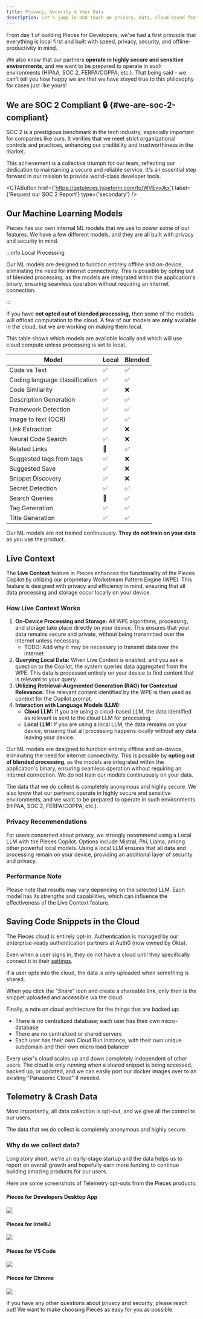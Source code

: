 ```yaml
---
title: Privacy, Security & Your Data
description: Let's jump in and touch on privacy, data, cloud-based features, and our ML models.
---
```



From day 1 of building Pieces for Developers, we've had a first principle that everything is local first and built with speed, privacy, security, and offline-productivity in mind.

We also know that our partners **operate in highly secure and sensitive environments**, and we want to be prepared to operate in such environments (HIPAA, SOC 2, FERPA/COPPA, etc.). That being said - we can't tell you how happy we are that we have stayed true to this philosophy for cases just like yours!

## We are SOC 2 Compliant 🔒 {#we-are-soc-2-compliant}

SOC 2 is a prestigious benchmark in the tech industry, especially important for companies like ours. It verifies that we meet strict organizational controls and practices, enhancing our credibility and trustworthiness in the market.

This achievement is a collective triumph for our team, reflecting our dedication to maintaining a secure and reliable service. It's an essential step forward in our mission to provide world-class developer tools.

<CTAButton
  href={'https://getpieces.typeform.com/to/WVEvvJkx'}
  label={'Request our SOC 2 Report'}
  type={'secondary'}
/>

## Our Machine Learning Models

Pieces has our own internal ML models that we use to power some of our features. We have a few different models, and they are all built with privacy and security in mind.

:::info Local Processing

Our ML models are designed to function entirely offline and on-device, eliminating the need for internet connectivity. This is possible by opting out of blended processing, as the models are integrated within the application's binary, ensuring seamless operation without requiring an internet connection.

:::

If you have **not opted out of blended processing,** then some of the models will offload computation to the cloud. A few of our models are **only** available in the cloud, but we are working on making them local.

This table shows which models are available locally and which will use cloud compute unless processing is set to local.

| **Model**                       | **Local**  | **Blended**  |
|-------------------------------- |----------- |------------- |
| Code vs Text                    |      ✅     |       ✅      |
| Coding language classification  |      ✅     |       ✅      |
| Code Similarity                 |      ✅     |       ❌      |
| Description Generation          |      ✅     |       ✅      |
| Framework Detection             |      ✅     |       ✅      |
| Image to text (OCR)             |      ✅     |       ✅      |
| Link Extraction                 |      ✅     |       ❌      |
| Neural Code Search              |      ✅     |       ❌      |
| Related Links                   |      🚧    |       ✅      |
| Suggested tags from tags        |      ✅     |       ❌      |
| Suggested Save                  |      ✅     |       ❌      |
| Snippet Discovery               |      ✅     |       ❌      |
| Secret Detection                |      ✅     |       ✅      |
| Search Queries                  |      🚧    |       ✅      |
| Tag Generation                  |      ✅     |       ✅      |
| Title Generation                |      ✅     |       ✅      |

Our ML models are not trained continuously. **They do not train on your data** as you use the product.

## Live Context

The **Live Context** feature in Pieces enhances the functionality of the Pieces Copilot by utilizing our proprietary Workstream Pattern Engine (WPE). This feature is designed with privacy and efficiency in mind, ensuring that all data processing and storage occur locally on your device.

### How Live Context Works

1. **On-Device Processing and Storage:** All WPE algorithms, processing, and storage take place directly on your device. This ensures that your data remains secure and private, without being transmitted over the internet unless necessary.
    - TODO: Add why it may be necessary to transmit data over the internet
2. **Querying Local Data:** When Live Context is enabled, and you ask a question to the Copilot, the system queries data aggregated from the WPE. This data is processed entirely on your device to find content that is relevant to your query.
3. **Utilizing Retrieval-Augmented Generation (RAG) for Contextual Relevance:** The relevant content identified by the WPE is then used as context for the Copilot prompt.
4. **Interaction with Language Models (LLM):**
    - **Cloud LLM:** If you are using a cloud-based LLM, the data identified as relevant is sent to the cloud LLM for processing.
    - **Local LLM:** If you are using a local LLM, the data remains on your device, ensuring that all processing happens locally without any data leaving your device.

Our ML models are designed to function entirely offline and on-device, eliminating the need for internet connectivity. This is possible by **opting out of blended processing**, as the models are integrated within the application's binary, ensuring seamless operation without requiring an internet connection. We do not train our models continuously on your data.

The data that we do collect is completely anonymous and highly secure. We also know that our partners operate in highly secure and sensitive environments, and we want to be prepared to operate in such environments (HIPAA, SOC 2, FERPA/COPPA, etc.).

### Privacy Recommendations

For users concerned about privacy, we strongly recommend using a Local LLM with the Pieces Copilot. Options include Mistral, Phi, Llama, among other powerful local models. Using a local LLM ensures that all data and processing remain on your device, providing an additional layer of security and privacy.

### Performance Note

Please note that results may vary depending on the selected LLM. Each model has its strengths and capabilities, which can influence the effectiveness of the Live Context feature.

## Saving Code Snippets in the Cloud

The Pieces cloud is entirely opt-in. Authentication is managed by our enterprise-ready authentication partners at Auth0 (now owned by Okta).

Even when a user signs in, they do not have a cloud until they specifically connect it in their [settings](/features/user-settings#private-cloud-beta).

If a user opts into the cloud, the data is only uploaded when something is shared.

When you click the "Share" icon and create a shareable link, only then is the snippet uploaded and accessible via the cloud.

Finally, a note on cloud architecture for the things that are backed up:
- There is no centralized database; each user has their own micro-database
- There are no centralized or shared servers
- Each user has their own Cloud Run instance, with their own unique subdomain and their own micro load balancer

Every user's cloud scales up and down completely independent of other users. The cloud is only running when a shared snippet is being accessed, backed up, or updated, and we can easily port our docker images over to an existing "Panasonic Cloud" if needed.

## Telemetry & Crash Data

Most importantly, all data collection is opt-out, and we give all the control to our users.

The data that we do collect is completely anonymous and highly secure.

### Why do we collect data?

Long story short, we're an early-stage startup and the data helps us to report on overall growth and hopefully earn more funding to continue building amazing products for our users.

Here are some screenshots of Telemetry opt-outs from the Pieces products:

#### Pieces for Developers Desktop App

![](/assets/pfd_telemetry.png)

#### Pieces for IntelliJ

![](/assets/intellij_telemetry.png)

#### Pieces for VS Code

![](/assets/vscode_telemetry.png)

#### Pieces for Chrome

![](/assets/chrome_telemetry.png)

If you have any other questions about privacy and security, please reach out! We want to make choosing Pieces as easy for you as possible.
